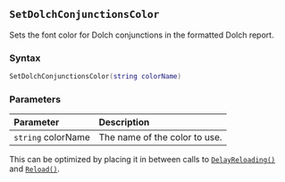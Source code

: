 ::: {.minipage data-latex="{\textwidth}"}
## `SetDolchConjunctionsColor`

Sets the font color for Dolch conjunctions in the formatted Dolch report.

### Syntax {-}

``` .lua
SetDolchConjunctionsColor(string colorName)
```

### Parameters {-}

**Parameter** | **Description**
| :-- | :-- |
| `string` colorName | The name of the color to use. |

:::: {.tipsection data-latex=""}
This can be optimized by placing it in between calls to [`DelayReloading()`](#standard-delayreloading) and [`Reload()`](#standard-reload).
::::
:::
